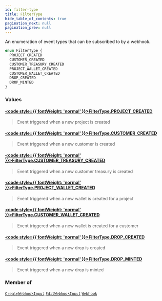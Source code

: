 ```yaml
---
id: filter-type
title: FilterType
hide_table_of_contents: true
pagination_next: null
pagination_prev: null
---
```








An enumeration of event types that can be subscribed to by a webhook.

```graphql
enum FilterType {
  PROJECT_CREATED
  CUSTOMER_CREATED
  CUSTOMER_TREASURY_CREATED
  PROJECT_WALLET_CREATED
  CUSTOMER_WALLET_CREATED
  DROP_CREATED
  DROP_MINTED
}
```


### Values

#### [<code style={{ fontWeight: 'normal' }}>FilterType.<b>PROJECT_CREATED</b></code>](#) 
> Event triggered when a new project is created
> 

#### [<code style={{ fontWeight: 'normal' }}>FilterType.<b>CUSTOMER_CREATED</b></code>](#) 
> Event triggered when a new customer is created
> 

#### [<code style={{ fontWeight: 'normal' }}>FilterType.<b>CUSTOMER_TREASURY_CREATED</b></code>](#) 
> Event triggered when a new customer treasury is created
> 

#### [<code style={{ fontWeight: 'normal' }}>FilterType.<b>PROJECT_WALLET_CREATED</b></code>](#) 
> Event triggered when a new wallet is created for a project
> 

#### [<code style={{ fontWeight: 'normal' }}>FilterType.<b>CUSTOMER_WALLET_CREATED</b></code>](#) 
> Event triggered when a new wallet is created for a customer
> 

#### [<code style={{ fontWeight: 'normal' }}>FilterType.<b>DROP_CREATED</b></code>](#) 
> Event triggered when a new drop is created
> 

#### [<code style={{ fontWeight: 'normal' }}>FilterType.<b>DROP_MINTED</b></code>](#) 
> Event triggered when a new drop is minted
> 



### Member of

[`CreateWebhookInput`](/api/inputs/create-webhook-input)  <Badge class="secondary" text="input"/><Bullet />[`EditWebhookInput`](/api/inputs/edit-webhook-input)  <Badge class="secondary" text="input"/><Bullet />[`Webhook`](/api/objects/webhook)  <Badge class="secondary" text="object"/>



